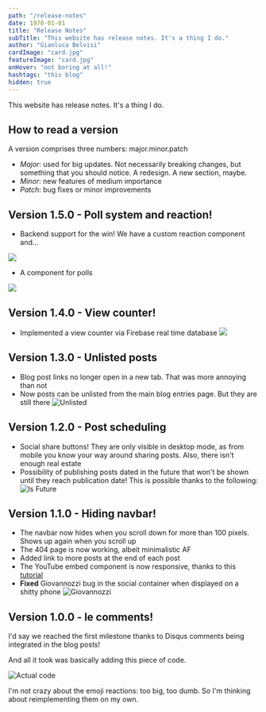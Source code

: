 ```yaml
---
path: "/release-notes"
date: 1970-01-01
title: "Release Notes"
subTitle: "This website has release notes. It's a thing I do."
author: "Gianluca Belvisi"
cardImage: "card.jpg"
featureImage: "card.jpg"
onHover: "not boring at all!"
hashtags: "this blog"
hidden: true
---
```

This website has release notes. It's a thing I do.

## How to read a version

A version comprises three numbers: major.minor.patch

* *Major*: used for big updates. Not necessarily breaking changes, but something that you should notice. A redesign. A new section, maybe.
* *Minor*: new features of medium importance
* *Patch*: bug fixes or minor improvements

## Version 1.5.0 - Poll system and reaction!
* Backend support for the win! We have a custom reaction component and...

![](reactions.png)

* A component for polls

![](polls.png)

## Version 1.4.0 - View counter!
* Implemented a view counter via Firebase real time database
![](viewcounter.png)

## Version 1.3.0 - Unlisted posts
* Blog post links no longer open in a new tab. That was more annoying than not
* Now posts can be unlisted from the main blog entries page. But they are still there
![Unlisted](unlisted.png)

## Version 1.2.0 - Post scheduling
* Social share buttons! They are only visible in desktop mode, as from mobile you know your way around sharing posts. Also, there isn't enough real estate
* Possibility of publishing posts dated in the future that won't be shown until they reach publication date! This is possible thanks to the following:
![Is Future](isfuture.png)

## Version 1.1.0 - Hiding navbar!
* The navbar now hides when you scroll down for more than 100 pixels. Shows up again when you scroll up
* The 404 page is now working, albeit minimalistic AF
* Added link to more posts at the end of each post
* The YouTube embed component is now responsive, thanks to this [tutorial](https://avexdesigns.com/blog/responsive-youtube-embed)
* **Fixed** Giovannozzi bug in the social container when displayed on a shitty phone
![Giovannozzi](giovannozzi.png)

## Version 1.0.0 - le comments!

I'd say we reached the first milestone thanks to Disqus comments being integrated in the blog posts!

And all it took was basically adding this piece of code.

![Actual code](dscode.png)

I'm not crazy about the emoji reactions: too big, too dumb. So I'm thinking about reimplementing them on my own.